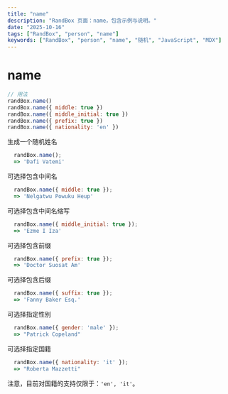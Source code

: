```yaml
---
title: "name"
description: "RandBox 页面：name，包含示例与说明。"
date: "2025-10-16"
tags: ["RandBox", "person", "name"]
keywords: ["RandBox", "person", "name", "随机", "JavaScript", "MDX"]
---
```


# name

```js
// 用法
randBox.name()
randBox.name({ middle: true })
randBox.name({ middle_initial: true })
randBox.name({ prefix: true })
randBox.name({ nationality: 'en' })
```

生成一个随机姓名

```js
  randBox.name();
  => 'Dafi Vatemi'
```

可选择包含中间名

```js
  randBox.name({ middle: true });
  => 'Nelgatwu Powuku Heup'
```


可选择包含中间名缩写

```js
  randBox.name({ middle_initial: true });
  => 'Ezme I Iza'
```

可选择包含前缀

```js
  randBox.name({ prefix: true });
  => 'Doctor Suosat Am'
```

可选择包含后缀

```js
  randBox.name({ suffix: true });
  => 'Fanny Baker Esq.'
```

可选择指定性别

```js
  randBox.name({ gender: 'male' });
  => "Patrick Copeland"
```

可选择指定国籍

```js
  randBox.name({ nationality: 'it' });
  => "Roberta Mazzetti"
```

注意，目前对国籍的支持仅限于：`'en', 'it'`。

